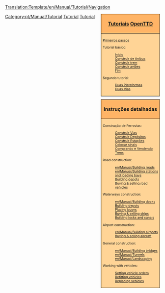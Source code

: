 <noinclude>[[Translation:Template/en/Manual/Tutorial/Navigation]]</noinclude><noinclude>{{en/Translation|origin= Template:en/Manual/Tutorial/Navigation
|from  = en
|to    = pt
|Percentage =50
}}
</noinclude>
<div style="float:right; padding-left:12px; background:none;">
<div style="width:180px; border:1px solid #000000; background:#ffb466; padding:5px; -moz-border-radius-topleft:5px; -moz-border-radius-topright:5px; font-size: 12pt;">
<center><strong><font size="3">[[pt/Manual/Tutorial/Tutorial|Tutoriais]] [[pt/Manual/Main Page|OpenTTD]]</font></strong></center>
</div>
<div style="width:180px;  border:1px solid black; border-top-width: 0px; background:#ffd496; padding:5px; font-size: 8pt;">
[[pt/Manual/Tutorial/Main Page|Primeiros passos]]

Tutorial básico:
:[[pt/Manual/Tutorial/Tutorial|Inicio]]
:[[pt/Manual/Tutorial/Autocarros (Ônibus)|Construir de ônibus]]
:[[pt/Manual/Tutorial/Comboios (Trens)|Construir trem]]
:[[pt/Manual/Tutorial/Aviões|Construir aviões]]
:[[pt/Manual/Tutorial/Fim|Fim]]
Segundo tutorial:
:[[pt/Manual/Tutorial/Duas Plataformas|Duas Plataformas]]
:[[pt/Manual/Tutorial/Duas Vias|Duas Vías]]

</div>

<div style="width:180px; border:1px solid #000000; background:#ffb466; padding:5px; font-size: 12pt; margin-top: 10px;">
<center><strong><font size="3">Instruções detalhadas</font></strong></center>
</div>
<div style="width:180px;  border:1px solid black; border-top-width: 0px; background:#ffd496; padding:5px; -moz-border-radius-bottomleft:5px; -moz-border-radius-bottomright:8px; font-size: 8pt;">
<span style="font-weight:bold;">

Construção de Ferrovias:
:[[pt/Manual/Construindo trilhos|Construir Vias]]
:[[pt/Construir Depósitos Ferroviários|Construir Depósitos]]
:[[pt/Construir Estações Ferroviárias|Construir Estações]]
:[[pt/Construir Sinais|Colocar sinais]]
:[[pt/Comprando Trens|Comprando e Vendendo Trens]]

Road construction:
:[[en/Manual/Building roads]]
:[[en/Manual/Building stations and loading bays]]
:[[en/Manual/Building road depots|Building depots]]
:[[en/Manual/Buying road vehicles|Buying &amp; selling road vehicles]]

Waterways construction:
:[[en/Manual/Building docks]]
:[[en/Manual/Building ship depots|Building depots]]
:[[en/Manual/Building buoys|Placing buoys]]
:[[en/Manual/Buying ships|Buying &amp; selling ships]]
:[[en/Manual/Building canals|Building locks and canals]]

Airport construction:
:[[en/Manual/Building airports]]
:[[en/Manual/Buying aircraft|Buying &amp; selling aircraft]]

General construction:
:[[en/Manual/Building bridges]]
:[[en/Manual/Tunnels]]
:[[en/Manual/Landscaping]]

Working with vehicles:
:[[en/Manual/Orders|Setting vehicle orders]]
:[[en/Manual/Refit|Refitting vehicles]]
:[[en/Manual/Replace vehicles|Replacing vehicles]]

</span>
</div>
</div><includeonly>[[Category:pt/Manual/Tutorial]]</includeonly><noinclude>

[[Category:pt/Modelos|Tutorial]][[Category:pt/Navegação|Tutorial]]
</noinclude>